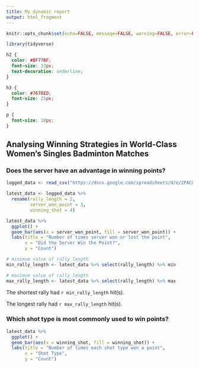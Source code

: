 ```yaml
---
title: My dynamic report
output: html_fragment
---
```


```r
knitr::opts_chunk$set(echo=FALSE, message=FALSE, warning=FALSE, error=FALSE)

library(tidyverse)
```

```css
h2 {
  color: #BF77BF;
  font-size: 33px;
  text-decoration: underline;
}

h3 {
  color: #7678ED;
  font-size: 25px;
}

p {
  font-size: 18px;
}
```

## Analysing Winning Strategies in World-Class Women's Singles Badminton Matches

### Does the server have an advantage in winning points?

```r
logged_data <- read_csv("https://docs.google.com/spreadsheets/d/e/2PACX-1vQcO3UQCilBXNfqDkpC62UYlOBErl05wG8pO1mF9UHwFR4h9og3SK_7fTo_a-gZ8Iaaho1Ke6Qt5ohc/pub?output=csv")

latest_data <- logged_data %>%
  rename(rally_length = 2,
         server_won_point = 3,
         winning_shot = 4)

latest_data %>%
  ggplot() + 
  geom_bar(aes(x = server_won_point, fill = server_won_point)) +
  labs(title = "Number of times server won or lost the point",
       x = "Did the Server Win the Point?",
       y = "Count")

# minimum value of rally_length
min_rally_length <- latest_data %>% select(rally_length) %>% min

# maximum value of rally_length
max_rally_length <- latest_data %>% select(rally_length) %>% max
```

The shortest rally had `r min_rally_length` hit(s).

The longest rally had `r max_rally_length` hit(s).

### Which shot type is most commonly used to win points?

```r
latest_data %>%
  ggplot() +
  geom_bar(aes(x = winning_shot, fill = winning_shot)) +
  labs(title = "Number of times each shot type won a point",
       x = "Shot Type",
       y = "Count")
```
